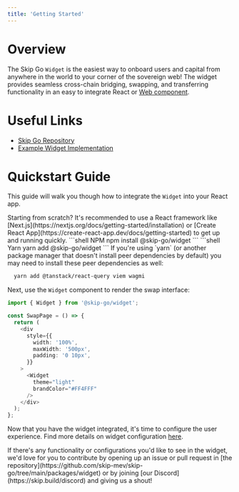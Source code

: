 ```yaml
---
title: 'Getting Started'
---
```


# Overview

The Skip Go `Widget` is the easiest way to onboard users and capital from anywhere in the world to your corner of the sovereign web! The widget provides seamless cross-chain bridging, swapping, and transferring functionality in an easy to integrate React or [Web component](./web-component.mdx).

# Useful Links

- [Skip Go Repository](https://github.com/skip-mev/skip-go)
- [Example Widget Implementation](https://github.com/skip-mev/skip-go/tree/main/examples/nextjs)

# Quickstart Guide

This guide will walk you though how to integrate the `Widget` into your React app.

<Info>
Starting from scratch? It's recommended to use a React framework like [Next.js](https://nextjs.org/docs/getting-started/installation) or [Create React App](https://create-react-app.dev/docs/getting-started) to get up and running quickly.
</Info>

<Steps>
<Step title="Installation">

<CodeGroup>
```shell NPM
npm install @skip-go/widget
```
```shell Yarn
yarn add @skip-go/widget
```
</CodeGroup>
<Info>
If you're using `yarn` (or another package manager that doesn't install peer dependencies by default)
you may need to install these peer dependencies as well:

```bash
  yarn add @tanstack/react-query viem wagmi
```
</Info>
</Step><Step title="Import the Widget Component">

Next, use the `Widget` component to render the swap interface:

```typescript
import { Widget } from '@skip-go/widget';

const SwapPage = () => {
  return (
    <div
      style={{
        width: '100%',
        maxWidth: '500px',
        padding: '0 10px',
      }}
    >
      <Widget
        theme="light"
        brandColor="#FF4FFF"
      />
    </div>
  );
};
```

</Step><Step title="Configuration">

Now that you have the widget integrated, it's time to configure the user experience. Find more details on widget configuration [here](./configuration).

</Step></Steps>

<Info>
If there's any functionality or configurations you'd like to see in the widget, we'd love for you to contribute by opening up an issue or pull request in [the repository](https://github.com/skip-mev/skip-go/tree/main/packages/widget) or by joining [our Discord](https://skip.build/discord) and giving us a shout!
</Info>
